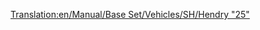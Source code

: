 [[Translation:en/Manual/Base Set/Vehicles/SH/Hendry "25"]]
{{pl/pociągi|Image=[[File:en/Shhendry25.png]]
|Cost=£17,578 ($35.156)
|Speed=128 km/h (80 mph)
|Weight=72 t
|Power=1,250 hp (932 kW)
|Annual=£1,447 ($2.894)
|Designed=1962
|Lifespan=18
|Capacity=N/A
|Description=To pierwszy silnik wysokoprężny zdolny do ciągnięcia ciężkich ładunków. Jest słabszy niż   [[pl/Manual/Base Set/Vehicles/UU "37"|UU "37"]] ; niewiele lepiej niż [[pl/Manual/Base Set/Vehicles/Ginzu "A4"|Ginzu "A4"]] i gorszy od [[pl/Manual/Base Set/Vehicles/SH "8P"|SH "8P"]] . Najlepiej nadaje się do lekkich lub średnich ładunków, pełniąc rolę "wtórnego konia roboczego" <small>''(secondary workhorse)''</small> , który [[pl/Manual/Base Set/Vehicles/Chaney "Jubilee"|Chaney "Jubilee"]] <small>(wcześniejsze)</small> miał na początku gry. 
|Real-life=[http://en.wikipedia.org/wiki/British_Rail_Class_25 British Rail Class 25]
}}